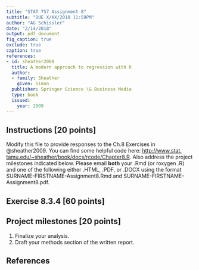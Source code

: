 ```yaml
---
title: "STAT 757 Assignment 8"
subtitle: "DUE X/XX/2018 11:59PM"
author: "AG Schissler"
date: "2/14/2018"
output: pdf_document
fig_caption: true
exclude: true
caption: true
references:
- id: sheather2009
  title: A modern approach to regression with R
  author:
  - family: Sheather
    given: Simon
  publisher: Springer Science \& Business Media
  type: book
  issued:
    year: 2009
---
```


## Instructions [20 points]

Modify this file to provide responses to the Ch.8 Exercises in @sheather2009. You can find some helpful code here: [http://www.stat.
tamu.edu/~sheather/book/docs/rcode/Chapter8.R](http://www.stat.tamu.edu/~sheather/book/docs/rcode/Chapter8.R). Also address the project milestones indicated below. Please email **both** your .Rmd (or roxygen .R) and one of the following either .HTML, .PDF, or .DOCX using the format SURNAME-FIRSTNAME-Assignment8.Rmd and SURNAME-FIRSTNAME-Assignment8.pdf.

## Exercise 8.3.4 [60 points] 

## Project milestones [20 points]

1. Finalize your analysis.
2. Draft your methods section of the written report.

## References
